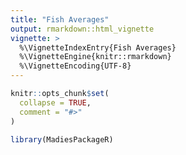 ```yaml
---
title: "Fish Averages"
output: rmarkdown::html_vignette
vignette: >
  %\VignetteIndexEntry{Fish Averages}
  %\VignetteEngine{knitr::rmarkdown}
  %\VignetteEncoding{UTF-8}
---
```


```r
knitr::opts_chunk$set(
  collapse = TRUE,
  comment = "#>"
)
```

```r
library(MadiesPackageR)
```
